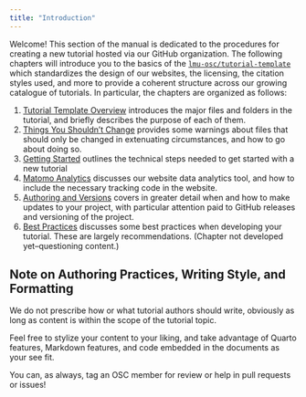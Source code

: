 ```yaml
---
title: "Introduction"
---
```


Welcome! This section of the manual is dedicated to the procedures for creating a new tutorial hosted via our GitHub organization. The following chapters will introduce you to the basics of the [`lmu-osc/tutorial-template`](https://github.com/lmu-osc/tutorial-template) which standardizes the design of our websites, the licensing, the citation styles used, and more to provide a coherent structure across our growing catalogue of tutorials. In particular, the chapters are organized as follows:

1. [Tutorial Template Overview](tutorial_template_repo.qmd) introduces the major files and folders in the tutorial, and briefly describes the purpose of each of them.
2. [Things You Shouldn't Change](things_you_should_not_change.qmd) provides some warnings about files that should only be changed in extenuating circumstances, and how to go about doing so.
3. [Getting Started](getting_started.qmd) outlines the technical steps needed to get started with a new tutorial
4. [Matomo Analytics](matomo_analytics.qmd) discusses our website data analytics tool, and how to include the necessary tracking code in the website.
5. [Authoring and Versions](updates_and_versioning.qmd) covers in greater detail when and how to make updates to your project, with particular attention paid to GitHub releases and versioning of the project.
6. [Best Practices](best_practices.qmd) discusses some best practices when developing your tutorial. These are largely recommendations. (Chapter not developed yet--questioning content.)


::: {.callout-tip}

## Note on Authoring Practices, Writing Style, and Formatting

We do not prescribe how or what tutorial authors should write, obviously as long as content is within the scope of the tutorial topic. 

Feel free to stylize your content to your liking, and take advantage of Quarto features, Markdown features, and code embedded in the documents as your see fit.

You can, as always, tag an OSC member for review or help in pull requests or issues!

:::
